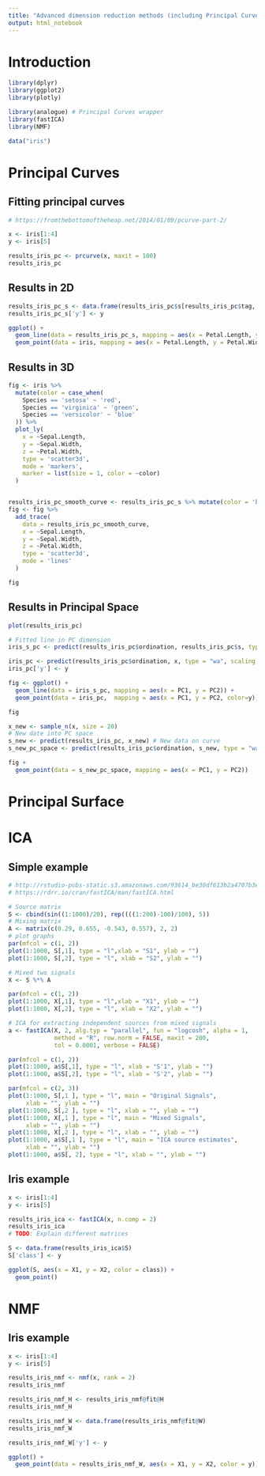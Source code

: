 ```yaml
---
title: "Advanced dimension reduction methods (including Principal Curves and surfaces, Independent Component Analysis, Non-negative Matrix Factorization)"
output: html_notebook
---
```


# Introduction

```r
library(dplyr)
library(ggplot2)
library(plotly)

library(analogue) # Principal Curves wrapper
library(fastICA)
library(NMF)

data("iris")
```

# Principal Curves

## Fitting principal curves
```r
# https://fromthebottomoftheheap.net/2014/01/09/pcurve-part-2/

x <- iris[1:4]
y <- iris[5]

results_iris_pc <- prcurve(x, maxit = 100)
results_iris_pc
```

## Results in 2D
```r
results_iris_pc_s <- data.frame(results_iris_pc$s[results_iris_pc$tag, ])
results_iris_pc_s['y'] <- y

ggplot() + 
  geom_line(data = results_iris_pc_s, mapping = aes(x = Petal.Length, y = Petal.Width)) +
  geom_point(data = iris, mapping = aes(x = Petal.Length, y = Petal.Width, color = Species))
```

## Results in 3D
```r
fig <- iris %>% 
  mutate(color = case_when(
    Species == 'setosa' ~ 'red',
    Species == 'virginica' ~ 'green',
    Species == 'versicolor' ~ 'blue'
  )) %>% 
  plot_ly(
    x = ~Sepal.Length,
    y = ~Sepal.Width,
    z = ~Petal.Width,
    type = 'scatter3d',
    mode = 'markers',
    marker = list(size = 1, color = ~color)
  ) 


results_iris_pc_smooth_curve <- results_iris_pc_s %>% mutate(color = 'black')
fig <- fig %>% 
  add_trace(
    data = results_iris_pc_smooth_curve,
    x = ~Sepal.Length,
    y = ~Sepal.Width,
    z = ~Petal.Width,
    type = 'scatter3d',
    mode = 'lines'
  )

fig
```

## Results in Principal Space
```r
plot(results_iris_pc)
```


```r
# Fitted line in PC dimension
iris_s_pc <- predict(results_iris_pc$ordination, results_iris_pc$s, type = "wa", scaling = 0)[, 1:2] %>% as.data.frame()

iris_pc <- predict(results_iris_pc$ordination, x, type = "wa", scaling = 0)[, 1:2] %>% as.data.frame()
iris_pc['y'] <- y

fig <- ggplot() +
  geom_line(data = iris_s_pc, mapping = aes(x = PC1, y = PC2)) +
  geom_point(data = iris_pc,  mapping = aes(x = PC1, y = PC2, color=y))

fig
```


```r
x_new <- sample_n(x, size = 20)
# New date into PC space
s_new <- predict(results_iris_pc, x_new) # New data on curve
s_new_pc_space <- predict(results_iris_pc$ordination, s_new, type = "wa", scaling = 0)[, 1:2] %>% as.data.frame()# From curve to PC space

fig +
  geom_point(data = s_new_pc_space, mapping = aes(x = PC1, y = PC2))
```

# Principal Surface




# ICA

## Simple example
```r
# http://rstudio-pubs-static.s3.amazonaws.com/93614_be30df613b2a4707b3e5a1a62f631d19.html
# https://rdrr.io/cran/fastICA/man/fastICA.html

# Source matrix
S <- cbind(sin((1:1000)/20), rep((((1:200)-100)/100), 5))
# Mixing matrix
A <- matrix(c(0.29, 0.655, -0.543, 0.557), 2, 2)
# plot graphs
par(mfcol = c(1, 2))
plot(1:1000, S[,1], type = "l",xlab = "S1", ylab = "")
plot(1:1000, S[,2], type = "l", xlab = "S2", ylab = "")
```

```r
# Mixed two signals
X <- S %*% A

par(mfcol = c(1, 2))
plot(1:1000, X[,1], type = "l",xlab = "X1", ylab = "")
plot(1:1000, X[,2], type = "l", xlab = "X2", ylab = "")
```

```r
# ICA for extracting independent sources from mixed signals
a <- fastICA(X, 2, alg.typ = "parallel", fun = "logcosh", alpha = 1,
             method = "R", row.norm = FALSE, maxit = 200,
             tol = 0.0001, verbose = FALSE)

par(mfcol = c(1, 2))
plot(1:1000, a$S[,1], type = "l", xlab = "S'1", ylab = "")
plot(1:1000, a$S[,2], type = "l", xlab = "S'2", ylab = "")
```

```r
par(mfcol = c(2, 3))
plot(1:1000, S[,1 ], type = "l", main = "Original Signals", 
     xlab = "", ylab = "")
plot(1:1000, S[,2 ], type = "l", xlab = "", ylab = "")
plot(1:1000, X[,1 ], type = "l", main = "Mixed Signals", 
     xlab = "", ylab = "")
plot(1:1000, X[,2 ], type = "l", xlab = "", ylab = "")
plot(1:1000, a$S[,1 ], type = "l", main = "ICA source estimates", 
     xlab = "", ylab = "")
plot(1:1000, a$S[, 2], type = "l", xlab = "", ylab = "")
```

## Iris example
```r
x <- iris[1:4]
y <- iris[5]
```

```r
results_iris_ica <- fastICA(x, n.comp = 2)
results_iris_ica
# TODO: Explain different matrices
```

```r
S <- data.frame(results_iris_ica$S)
S['class'] <- y

ggplot(S, aes(x = X1, y = X2, color = class)) + 
  geom_point()
```

# NMF

## Iris example
```r
x <- iris[1:4]
y <- iris[5]

results_iris_nmf <- nmf(x, rank = 2)
results_iris_nmf
```

```r
results_iris_nmf_H <- results_iris_nmf@fit@H
results_iris_nmf_H
```
```r
results_iris_nmf_W <- data.frame(results_iris_nmf@fit@W)
results_iris_nmf_W
```

```r
results_iris_nmf_W['y'] <- y

ggplot() +
  geom_point(data = results_iris_nmf_W, aes(x = X1, y = X2, color = y))
```

